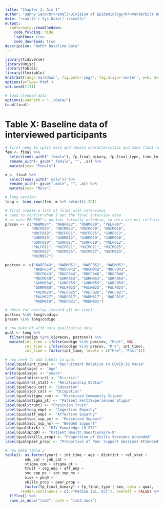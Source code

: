 ```yaml
---
title: "Chapter 3: Aim 1"
author: "Danny Sack<br><small>Division of Epidemiology<br>Vanderbilt University School of Medicine</small>"
date: "<small>`r Sys.Date()`</small>"
output:
  rmdformats::readthedown:
    code_folding: hide
    lightbox: true
    code_download: true
description: "HoPS+ Baseline Data"
---
```


```r
library(tidyverse)
library(Hmisc)
library(table1)
library(flextable)
knitrSet(lang='markdown', fig.path='png/', fig.align='center', w=6, h=4, cache=TRUE)
options(prType='html')
set.seed(1111)

# load cleaned data
options(LoadPath = "../Data/")
Load(final)
```


# Table X: Baseline data of interviewed participants

```r
# first need to split male and female characteristics and make final long
fem <- final %>%
  select(ends_with(".female"), fp_final_binary, fp_final_type, time_to_fp) %>%
  rename_with(~ gsub(".female", "", .x)) %>%
  mutate(sex= "Female")

m <- final %>%
  select(ends_with(".male")) %>%
  rename_with(~ gsub(".male", "", .x)) %>%
  mutate(sex= "Male")

# long version
long <- bind_rows(fem, m %>% select(1:29))

# first create a list of folks with interviews
# need to confirm when I get the final interview data
# of note PELF007's partner formally withdrew, so data are not reflected in the table (but I have it from an earlier iteration)
precov <- c("NABM024", "NABF022", "NABM029", "PELF007",
            "MDCF024", "MDCM024", "MDCF020", "MDCM018",
            "MDCF018", "MDCF021", "MDCF025", "GURF012",
            "GURF018", "GURM012", "GURM019", "GURM020",
            "GURF020", "GURF027", "GURF019", "PALF012",
            "PALF011", "MUIF021", "MUIM021", "MUIM025",
            "MUIF022", "MUIF025", "MUIF027", "MUIM023",
            "MUIM027")

postcov <- c("NABF049", "NABM051", "NABF052", "NABM052",
             "NABF054", "MDCF042", "MDCM042", "MDCF043",
             "MDCM043", "MDCF044", "MDCF046", "MDCF048",
             "MDCM048", "GURF053", "GURM053", "GURF054",
             "GURM054", "GURF055", "GURM055", "GURF059",
             "GURM060", "PALF023", "PALM023", "PALF024", 
             "PALM024", "PALF025", "PALF026", "PALF027", 
             "PALM027", "MADF017", "MADM017", "MADF019", 
             "MADM019", "MUEF031", "MUEM031")

# check for overlap (should all be true)
postcov %in% long$codigo
precov %in% long$codigo

# now make df with only qualitative data
qual <- long %>%
  filter(codigo %in% c(precov, postcov)) %>%
  mutate(int_time = ifelse(codigo %in% postcov, "Post", NA),
         int_time = ifelse(codigo %in% precov, "Pre", int_time),
         int_time = factor(int_time, levels = c("Pre", "Post")))

# now need to add labels to qual
label(qual$int_time) <- "Recruitment Relative to COVID-19 Pause"
label(qual$age) <- "Age"
units(qual$age) <- "years"
label(qual$district) <- "District"
label(qual$rel_stat) <- "Relationship Status"
label(qual$edu_cat) <- "Education"
label(qual$job_cat) <- "Occupation"
label(qual$stigma_com) <- "Perceived Community Stigma"
label(qual$stigma_pt) <- "Patient Felt/Experienced Stigma"
label(qual$trust) <- "Physician Trust"
label(qual$cog_emp) <- "Cognitive Empathy"
label(qual$aff_emp) <- "Affective Empathy"
label(qual$soc_sup_ps) <- "Perceived Support"
label(qual$soc_sup_ns) <- "Needed Support"
label(qual$hivk) <- "HIV Knowledge (0-27)"
label(qual$phq9) <- "Patient Health Questionaire-9"
label(qual$skills_prop) <- "Proportion of Skills Sessions Attended"
label(qual$peer_prop) <- "Proportion of Peer Support Sessions Attended"

# now make table 3
table1(~ as.factor(year) + int_time + age + district + rel_stat + 
         edu_cat + job_cat + 
         stigma_com + stigma_pt + 
         trust + cog_emp + aff_emp +
         soc_sup_ps + soc_sup_ns + 
         hivk + phq9 +
         skills_prop + peer_prop +
         factor(fp_final_binary) + fp_final_type | sex, data = qual, 
       render.continuous = c(.="Median [Q1, Q3]"), overall = FALSE) %>%
  t1flex() %>%
  save_as_docx("tab3", path = "tab3.docx")
```